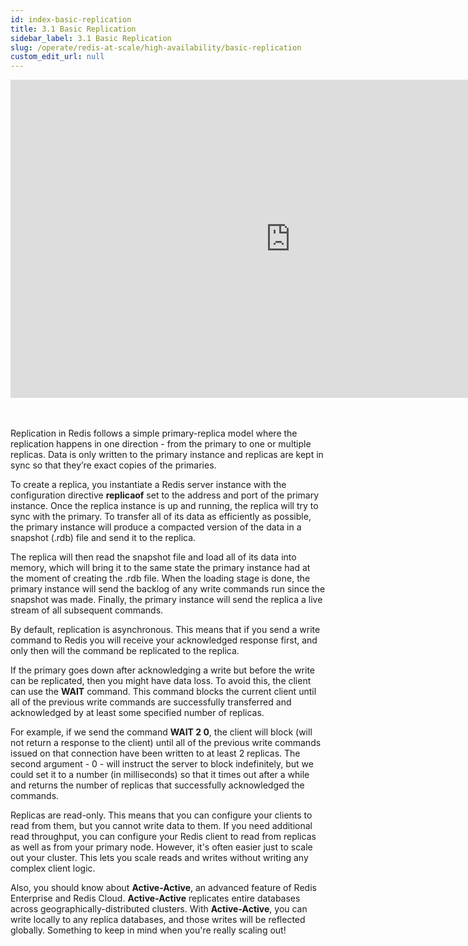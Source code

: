 ```yaml
---
id: index-basic-replication
title: 3.1 Basic Replication
sidebar_label: 3.1 Basic Replication
slug: /operate/redis-at-scale/high-availability/basic-replication
custom_edit_url: null
---
```



<div align="center">
  <iframe
    width="896"
    height="509"
    src="https://www.youtube.com/embed/-osCdf90tRA"
    title="YouTube video player"
    frameborder="0"
    allow="accelerometer; autoplay; clipboard-write; encrypted-media; gyroscope; picture-in-picture"
    allowfullscreen></iframe>
</div>
<br />
<br />
<p>
  Replication in Redis follows a simple primary-replica model where the
  replication happens in one direction - from the primary to one or multiple
  replicas. Data is only written to the primary instance and replicas are kept
  in sync so that they’re exact copies of the primaries.
</p>

To create a replica, you instantiate a Redis server instance with the configuration directive <strong>replicaof</strong> set to the address and port of the primary instance. Once the replica instance is up and running, the replica will try to sync with the primary. To transfer all of its data as efficiently as possible, the primary instance will produce a compacted version of the data in a snapshot (.rdb) file and send it to the replica.

The replica will then read the snapshot file and load all of its data into memory, which will bring it to the same state the primary instance had at the moment of creating the .rdb file. When the loading stage is done, the primary instance will send the backlog of any write commands run since the snapshot was made. Finally, the primary instance will send the replica a live stream of all subsequent commands.

By default, replication is asynchronous. This means that if you send a write command to Redis you will receive your acknowledged response first, and only then will the command be replicated to the replica.

If the primary goes down after acknowledging a write but before the write can be replicated, then you might have data loss. To avoid this, the client can use the <strong>WAIT</strong> command. This command blocks the current client until all of the previous write commands are successfully transferred and acknowledged by at least some specified number of replicas.

For example, if we send the command <strong>WAIT 2 0</strong>, the client will block (will not return a response to the client) until all of the previous write commands issued on that connection have been written to at least 2 replicas. The second argument - 0 - will instruct the server to block indefinitely, but we could set it to a number (in milliseconds) so that it times out after a while and returns the number of replicas that successfully acknowledged the commands.

Replicas are read-only. This means that you can configure your clients to read from them, but you cannot write data to them. If you need additional read throughput, you can configure your Redis client to read from replicas as well as from your primary node. However, it's often easier just to scale out your cluster. This lets you scale reads and writes without writing any complex client logic.

Also, you should know about <strong>Active-Active</strong>, an advanced feature of Redis Enterprise and Redis Cloud. <strong>Active-Active</strong> replicates entire databases across geographically-distributed clusters. With <strong>Active-Active</strong>, you can write locally to any replica databases, and those writes will be reflected globally. Something to keep in mind when you're really scaling out!
